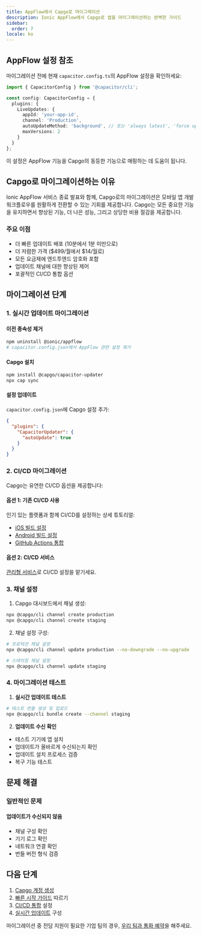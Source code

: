 ```yaml
---
title: AppFlow에서 Capgo로 마이그레이션
description: Ionic AppFlow에서 Capgo로 앱을 마이그레이션하는 완벽한 가이드
sidebar:
  order: 7
locale: ko
---
```


## AppFlow 설정 참조

마이그레이션 전에 현재 `capacitor.config.ts`의 AppFlow 설정을 확인하세요:

```typescript
import { CapacitorConfig } from '@capacitor/cli';

const config: CapacitorConfig = {
  plugins: {
    LiveUpdates: {
      appId: 'your-app-id',
      channel: 'Production',
      autoUpdateMethod: 'background', // 또는 'always latest', 'force update'
      maxVersions: 2
    }
  }
};
```

이 설정은 AppFlow 기능을 Capgo의 동등한 기능으로 매핑하는 데 도움이 됩니다.

## Capgo로 마이그레이션하는 이유

Ionic AppFlow 서비스 종료 발표와 함께, Capgo로의 마이그레이션은 모바일 앱 개발 워크플로우를 원활하게 전환할 수 있는 기회를 제공합니다. Capgo는 모든 중요한 기능을 유지하면서 향상된 기능, 더 나은 성능, 그리고 상당한 비용 절감을 제공합니다.

### 주요 이점
- 더 빠른 업데이트 배포 (10분에서 1분 미만으로)
- 더 저렴한 가격 ($499/월에서 $14/월로)
- 모든 요금제에 엔드투엔드 암호화 포함
- 업데이트 채널에 대한 향상된 제어
- 포괄적인 CI/CD 통합 옵션

## 마이그레이션 단계

### 1. 실시간 업데이트 마이그레이션

#### 이전 종속성 제거
```bash
npm uninstall @ionic/appflow
# capacitor.config.json에서 AppFlow 관련 설정 제거
```

#### Capgo 설치
```bash
npm install @capgo/capacitor-updater
npx cap sync
```

#### 설정 업데이트
`capacitor.config.json`에 Capgo 설정 추가:
```json
{
  "plugins": {
    "CapacitorUpdater": {
      "autoUpdate": true
    }
  }
}
```

### 2. CI/CD 마이그레이션

Capgo는 유연한 CI/CD 옵션을 제공합니다:

#### 옵션 1: 기존 CI/CD 사용
인기 있는 플랫폼과 함께 CI/CD를 설정하는 상세 튜토리얼:
- [iOS 빌드 설정](https://capgo.app/blog/automatic-capacitor-ios-build-github-action/)
- [Android 빌드 설정](https://capgo.app/blog/automatic-capacitor-android-build-github-action/)
- [GitHub Actions 통합](https://capgo.app/blog/automatic-capacitor-ios-build-github-action/)

#### 옵션 2: CI/CD 서비스
[관리형 서비스](https://cal.com/martindonadieu/mobile-ci-cd-done-for-you)로 CI/CD 설정을 맡기세요.

### 3. 채널 설정

1. Capgo 대시보드에서 채널 생성:
```bash
npx @capgo/cli channel create production
npx @capgo/cli channel create staging
```

2. 채널 설정 구성:
```bash
# 프로덕션 채널 설정
npx @capgo/cli channel update production --no-downgrade --no-upgrade

# 스테이징 채널 설정
npx @capgo/cli channel update staging
```

### 4. 마이그레이션 테스트

1. **실시간 업데이트 테스트**
```bash
# 테스트 번들 생성 및 업로드
npx @capgo/cli bundle create --channel staging
```

2. **업데이트 수신 확인**
- 테스트 기기에 앱 설치
- 업데이트가 올바르게 수신되는지 확인
- 업데이트 설치 프로세스 검증
- 복구 기능 테스트

## 문제 해결

### 일반적인 문제

#### 업데이트가 수신되지 않음
- 채널 구성 확인
- 기기 로그 확인
- 네트워크 연결 확인
- 번들 버전 형식 검증

## 다음 단계

1. [Capgo 계정 생성](/register/)
2. [빠른 시작 가이드](/docs/getting-started/quickstart/) 따르기
3. [CI/CD 통합](/docs/getting-started/cicd-integration/) 설정
4. [실시간 업데이트](/docs/live-updates/) 구성

마이그레이션 중 전담 지원이 필요한 기업 팀의 경우, [우리 팀과 통화 예약](https://cal.com/martindonadieu/capgo-enterprise-inquiry)을 해주세요.
